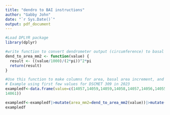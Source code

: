 ```yaml
---
title: "dendro to BAI instructions"
author: "Gabby John"
date: "`r Sys.Date()`"
output: pdf_document
---
```



```r
#Load DPLYR package
library(dplyr)

#write function to convert dendrometer output (circumference) to basal area in mm^2
dend_to_area_mm2 <- function(value) {
  result <- ((value/1000)/(2*pi))^2*pi
  return(result)
}

#Use this function to make columns for area, basal area increment, and cumulative basal area increment
# Example using first few values for DSCMET 309 in 2023
exampledf<-data.frame(value=c(14057,14059,14059,14058,14057,14056,14055,14055,14056,14058,14060,
14061))

exampledf<-exampledf|>mutate(area_mm2=dend_to_area_mm2(value))|>mutate(bai_mm2 = area_mm2 - lag(area_mm2))|>mutate(bai_cumu=cumsum(if_else(is.na(bai_mm2), 0, bai_mm2)))
exampledf
```

